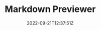 ---
slug: "markdown-previewer"
title: "Markdown Previewer"
description: "Simple Markdown Previewer contains a textarea for markdown input and a preview tab where the converted text appears."
techs:
  - "React"
  - "JavaScript"
  - "Bootstrap"
date: "2022-09-21T12:37:51Z"
repoUrl: "https://github.com/PabloPicas0/Markdown-Previewer"
homepageUrl: "https://pablopicas0.github.io/Markdown-Previewer/"
banner: "./images/banner.jpg"
---